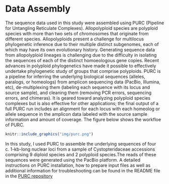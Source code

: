# Data Assembly {#data-assembly}

The sequence data used in this study were assembled using PURC (Pipeline for Untangling Reticulate Complexes). Allopolyploid species are polyploid species with more than two sets of chromosomes that originate from different species. Allopolyploids present a challenge for multilocus phylogenetic inference due to their multiple distinct subgenomes, each of which may have its own evolutionary history. Generating sequence data from allopolyploid lineages is challenging due to the difficulty in isolating the sequences of each of the distinct homoeologous gene copies. Recent advances in polyploid phylogenetics have made it possible to effectively undertake phylogenetic study of groups that comprise polyploids. PURC is a pipeline for inferring the underlying biological sequences (alleles, paralogs, or homeologs) from amplicon sequencing data (PacBio, Illumina, etc), de-multiplexing them (labeling each sequence with its locus and source sample), and cleaning them (removing PCR errors, sequencing errors, and chimeras). It is geared toward analyzing polyploid species complexes but is also effective for other applications; the final output of a full PURC run includes an alignment for each locus with each homeolog or allele sequence in the amplicon data labeled with the source sample information and amount of coverage. The figure below shows the workfloe of PURC.


```r

knitr::include_graphics("img/purc.png")

```

In this study, I used PURC to assemble the underlying sequences of four c. 1-kb-long nuclear loci from a sample of Cystopteridaceae accessions comprising 9 diploid species and 2 polyploid species.The reads of these sequences were generated using the PacBio platform.
A detailed instructions on PURC installation, how to prepare input files as well as additional information for troubleshooting can be found in the README file in the [PURC repository](https://bitbucket.org/peter_schafran/purc/)
